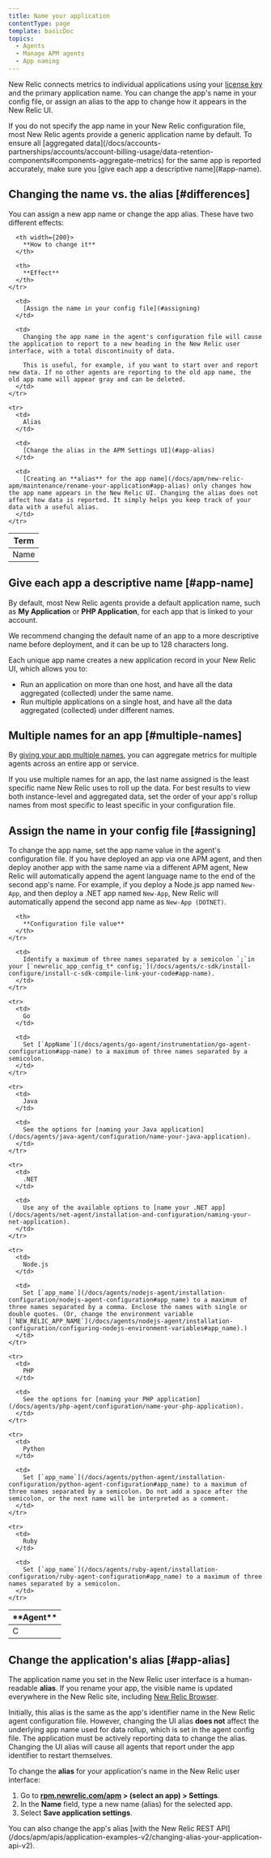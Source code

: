 ```yaml
---
title: Name your application
contentType: page
template: basicDoc
topics:
  - Agents
  - Manage APM agents
  - App naming
---
```


New Relic connects metrics to individual applications using your [license key](/docs/accounts-partnerships/accounts/account-setup/license-key) and the primary application name. You can change the app's name in your config file, or assign an alias to the app to change how it appears in the New Relic UI.

<Callout variant="important">
  If you do not specify the app name in your New Relic configuration file, most New Relic agents provide a generic application name by default. To ensure all [aggregated data](/docs/accounts-partnerships/accounts/account-billing-usage/data-retention-components#components-aggregate-metrics) for the same app is reported accurately, make sure you [give each app a descriptive name](#app-name).
</Callout>

## Changing the name vs. the alias [#differences]

You can assign a new app name or change the app alias. These have two different effects:

<Table>
  <thead>
    <tr>
      <th width={100}>
        Term
      </th>

      <th width={200}>
        **How to change it**
      </th>

      <th>
        **Effect**
      </th>
    </tr>
  </thead>

  <tbody>
    <tr>
      <td>
        Name
      </td>

      <td>
        [Assign the name in your config file](#assigning)
      </td>

      <td>
        Changing the app name in the agent's configuration file will cause the application to report to a new heading in the New Relic user interface, with a total discontinuity of data.

        This is useful, for example, if you want to start over and report new data. If no other agents are reporting to the old app name, the old app name will appear gray and can be deleted.
      </td>
    </tr>

    <tr>
      <td>
        Alias
      </td>

      <td>
        [Change the alias in the APM Settings UI](#app-alias)
      </td>

      <td>
        [Creating an **alias** for the app name](/docs/apm/new-relic-apm/maintenance/rename-your-application#app-alias) only changes how the app name appears in the New Relic UI. Changing the alias does not affect how data is reported. It simply helps you keep track of your data with a useful alias.
      </td>
    </tr>
  </tbody>
</Table>

## Give each app a descriptive name [#app-name]

By default, most New Relic agents provide a default application name, such as **My Application** or **PHP Application**, for each app that is linked to your account.

<Callout variant="important">
  We recommend changing the default name of an app to a more descriptive name before deployment, and it can be up to 128 characters long.
</Callout>

Each unique app name creates a new application record in your New Relic UI, which allows you to:

* Run an application on more than one host, and have all the data aggregated (collected) under the same name.
* Run multiple applications on a single host, and have all the data aggregated (collected) under different names.

## Multiple names for an app [#multiple-names]

By [giving your app multiple names](/docs/agents/manage-apm-agents/app-naming/use-multiple-names-app), you can aggregate metrics for multiple agents across an entire app or service.

<Callout variant="important">
  If you use multiple names for an app, the last name assigned is the least specific name New Relic uses to roll up the data. For best results to view both instance-level and aggregated data, set the order of your app's rollup names from most specific to least specific in your configuration file.
</Callout>

## Assign the name in your config file [#assigning]

To change the app name, set the app name value in the agent's configuration file. If you have deployed an app via one APM agent, and then deploy another app with the same name via a different APM agent, New Relic will automatically append the agent language name to the end of the second app's name. For example, if you deploy a Node.js app named `New-App`, and then deploy a .NET app named `New-App`, New Relic will automatically append the second app name as `New-App (DOTNET)`.

<Table>
  <thead>
    <tr>
      <th width={100}>
        **Agent**
      </th>

      <th>
        **Configuration file value**
      </th>
    </tr>
  </thead>

  <tbody>
    <tr>
      <td>
        C
      </td>

      <td>
        Identify a maximum of three names separated by a semicolon `;`in your [`newrelic_app_config_t* config;`](/docs/agents/c-sdk/install-configure/install-c-sdk-compile-link-your-code#app-name).
      </td>
    </tr>

    <tr>
      <td>
        Go
      </td>

      <td>
        Set [`AppName`](/docs/agents/go-agent/instrumentation/go-agent-configuration#app-name) to a maximum of three names separated by a semicolon.
      </td>
    </tr>

    <tr>
      <td>
        Java
      </td>

      <td>
        See the options for [naming your Java application](/docs/agents/java-agent/configuration/name-your-java-application).
      </td>
    </tr>

    <tr>
      <td>
        .NET
      </td>

      <td>
        Use any of the available options to [name your .NET app](/docs/agents/net-agent/installation-and-configuration/naming-your-net-application).
      </td>
    </tr>

    <tr>
      <td>
        Node.js
      </td>

      <td>
        Set [`app_name`](/docs/agents/nodejs-agent/installation-configuration/nodejs-agent-configuration#app_name) to a maximum of three names separated by a comma. Enclose the names with single or double quotes. (Or, change the environment variable [`NEW_RELIC_APP_NAME`](/docs/agents/nodejs-agent/installation-configuration/configuring-nodejs-environment-variables#app_name).)
      </td>
    </tr>

    <tr>
      <td>
        PHP
      </td>

      <td>
        See the options for [naming your PHP application](/docs/agents/php-agent/configuration/name-your-php-application).
      </td>
    </tr>

    <tr>
      <td>
        Python
      </td>

      <td>
        Set [`app_name`](/docs/agents/python-agent/installation-configuration/python-agent-configuration#app_name) to a maximum of three names separated by a semicolon. Do not add a space after the semicolon, or the next name will be interpreted as a comment.
      </td>
    </tr>

    <tr>
      <td>
        Ruby
      </td>

      <td>
        Set [`app_name`](/docs/agents/ruby-agent/installation-configuration/ruby-agent-configuration#app_name) to a maximum of three names separated by a semicolon.
      </td>
    </tr>
  </tbody>
</Table>

## Change the application's alias [#app-alias]

The application name you set in the New Relic user interface is a human-readable **alias**. If you rename your app, the visible name is updated everywhere in the New Relic site, including [New Relic Browser](/docs/browser/new-relic-browser/installation-configuration/rename-browser-apps).

Initially, this alias is the same as the app's identifier name in the New Relic agent configuration file. However, changing the UI alias **does not** affect the underlying app name used for data rollup, which is set in the agent config file. The application must be actively reporting data to change the alias. Changing the UI alias will cause all agents that report under the app identifier to restart themselves.

To change the **alias** for your application's name in the New Relic user interface:

1. Go to **[rpm.newrelic.com/apm](https://rpm.newrelic.com/apm) > (select an app) > Settings**.
2. In the **Name** field, type a new name (alias) for the selected app.
3. Select **Save application settings**.

<Callout variant="tip">
  You can also change the app's alias [with the New Relic REST API](/docs/apm/apis/application-examples-v2/changing-alias-your-application-api-v2).
</Callout>
